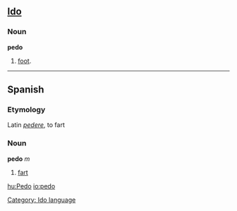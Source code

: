 ==[[Ido]]==
===Noun===
'''pedo'''

# [[foot]].

----

==Spanish==
===Etymology===
Latin ''[[pedere]]'', to fart

===Noun===
'''pedo''' ''m''

# [[fart]]

[[Category: Ido language]]
[[hu:Pedo]]
[[io:pedo]]
